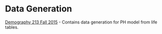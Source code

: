 # Data Generation


[Demography 213 Fall 2015](http://courses.demog.berkeley.edu/mason213F15/)
 - Contains data generation for PH model from life tables.